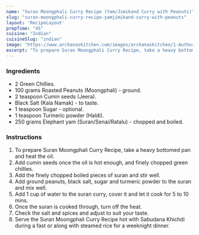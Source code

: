 ---
name: "Suran Moongphali Curry Recipe (Yam/Jimikand Curry with Peanuts)"
slug: "suran-moongphali-curry-recipe-yamjimikand-curry-with-peanuts"
layout: 'RecipeLayout'
prepTime: "45"
cuisine: "Indian"
cuisineSlug: "indian"
image: "https://www.archanaskitchen.com/images/archanaskitchen/1-Author/Meera_Panchal/Suran_Moongphali_Curry_Recipe_Yam_Jimikand_Curry_with_Peanuts-1.jpg"
excerpt: "To prepare Suran Moongphali Curry Recipe, take a heavy bottomed pan and heat the oil"
---

### Ingredients

- 2 Green Chillies.
- 100 grams Roasted Peanuts (Moongphali) - ground.
- 2 teaspoon Cumin seeds (Jeera).
- Black Salt (Kala Namak) - to taste.
- 1 teaspoon Sugar - optional.
- 1 teaspoon Turmeric powder (Haldi).
- 250 grams Elephant yam (Suran/Senai/Ratalu) - chopped and boiled.

### Instructions

1. To prepare Suran Moongphali Curry Recipe, take a heavy bottomed pan and heat the oil.
1. Add cumin seeds once the oil is hot enough, and finely chopped green chillies.
1. Add the finely chopped boiled pieces of suran and stir well.
1. Add ground peanuts, black salt, sugar and turmeric powder to the suran and mix well.
1. Add 1 cup of water to the suran curry, cover it and let it cook for 5 to 10 mins.
1. Once the suran is cooked through, turn off the heat.
1. Check the salt and spices and adjust to suit your taste.
1. Serve the Suran Moongphali Curry Recipe hot with Sabudana Khichdi during a fast or along with steamed rice for a weeknight dinner.
